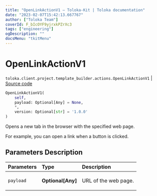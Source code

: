 ```yaml
---
title: "OpenLinkActionV1 — Toloka-Kit | Toloka documentation"
date: "2023-02-07T15:42:13.667767"
author: ["Toloka Team"]
coverId: F_bIcOYF9yjrxkPZrXc3
tags: ["engineering"]
ogDescription: ""
docsMenu: "tkitMenu"
---
```


# OpenLinkActionV1
`toloka.client.project.template_builder.actions.OpenLinkActionV1` | [Source code](https://github.com/Toloka/toloka-kit/blob/v1.1.3/src/client/project/template_builder/actions.py#L104)

```python
OpenLinkActionV1(
    self,
    payload: Optional[Any] = None,
    *,
    version: Optional[str] = '1.0.0'
)
```

Opens a new tab in the browser with the specified web page.

For example, you can open a link when a button is clicked.

## Parameters Description

| Parameters | Type | Description |
| :----------| :----| :-----------|
`payload`|**Optional\[Any\]**|<p>URL of the web page.</p>